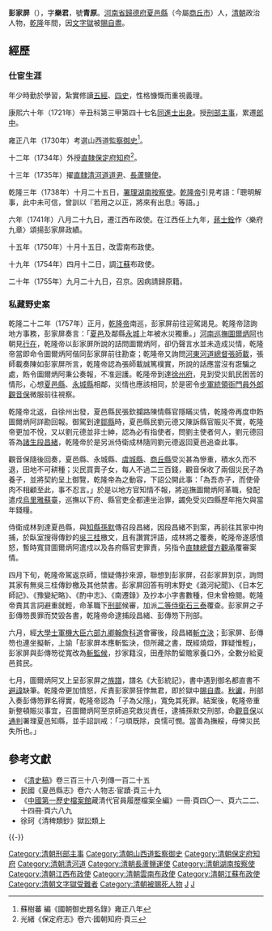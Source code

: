 '''彭家屏'''（{{bd|？||1757年|catIdx=P彭}}），字'''樂君'''，號'''青原'''。[[河南省|河南省]][[歸德府|歸德府]][[夏邑縣|夏邑縣]]（今屬[[商丘市|商丘市]]）人，[[清朝|清朝]]政治人物，[[乾隆|乾隆]]年間，因[[文字獄|文字獄]]被[[賜自盡|賜自盡]]。

==經歷==
===仕宦生涯===
年少時勤於學習，紮實修讀[[五經|五經]]、[[四史|四史]]，性格慷慨而重視義理。

康熙六十年（1721年）辛丑科第三甲第四十七名[[同進士出身|同進士出身]]。授[[刑部|刑部]][[主事|主事]]，累遷[[郎中_(官位)|郎中]]。

雍正八年（1730年）考選山西道[[監察御史|監察御史]]<ref>蘇樹蕃 編《國朝御史題名錄》雍正八年</ref>。

十二年（1734年）外授[[直隸|直隸]][[保定府|保定府]][[知府|知府]]<ref>光緒《保定府志》卷六·國朝知府·頁三</ref>。

十三年（1735年）擢[[直隸|直隸]][[清河道|清河道]][[道尹|道尹]]、[[長蘆|長蘆]][[鹽使|鹽使]]。

乾隆三年（1738年）十月二十五日，[[署理|署理]][[湖南|湖南]][[按察使|按察使]]。[[乾隆帝|乾隆帝]]引見考語：「聰明解事，此中未可信，曾訓以『若用之以正，將來有出息』等語。」

六年（1741年）八月二十九日，遷江西布政使。在江西任上九年，[[蔣士銓|蔣士銓]]作〈樂府九章〉頌揚彭家屏政績。

十五年（1750年）十月十五日，改雲南布政使。

十九年（1754年）四月十二日，調[[江蘇|江蘇]]布政使。

二十年（1755年）九月二十九日，召京。因病請歸原籍。

===私藏野史案===
乾隆二十二年（1757年）正月，[[乾隆帝|乾隆帝]]南巡，彭家屏前往迎駕謁見。乾隆帝諮詢地方事務，彭家屏奏言：「[[夏邑縣|夏邑]]及鄰縣[[永城縣|永城]]上年被水災獨重。」[[河南巡撫|河南巡撫]][[圖爾炳阿|圖爾炳阿]]也朝見[[行在|行在]]，乾隆帝以彭家屏所說的詰問圖爾炳阿，卻仍聲言水並未造成災情，乾隆帝當即命令圖爾炳阿偕同彭家屏前往勘查；乾隆帝又詢問[[河東河道總督|河東河道總督]][[張師載|張師載]]，張師載奏陳如彭家屏所言，乾隆帝認為張師載誠篤樸實，所說的話應當沒有誑騙之處，飭令圖爾炳阿秉公奏報，不准迴護。乾隆帝到達[[徐州府|徐州府]]，見到受災飢民困苦的情形，心想[[夏邑縣|夏邑縣]]、[[永城縣|永城縣]]相鄰，災情也應該相同，於是密令[[步軍統領衙門|步軍統領衙門]][[員外郎|員外郎]][[观音保_(官员)|觀音保]]微服前往視察。

乾隆帝北返，自徐州出發，夏邑縣民張欽攔路陳情縣官隱瞞災情，乾隆帝再度申飭圖爾炳阿詳勘回報。御駕到達[[鄒縣|鄒縣]]時，夏邑縣民劉元德又陳訴縣官賑災不實，乾隆帝更加不悅，又以劉元德並非士紳，認為必有指使者，問劉主使者何人，劉元德回答為[[諸生|諸生]][[段昌緒|段昌緒]]，乾隆帝於是另派侍衛成林隨同劉元德返回夏邑追查此事。

觀音保隨後回奏，夏邑縣、永城縣、[[虞城縣|虞城縣]]、[[商丘縣|商丘縣]]受災甚為慘重，積水久而不退，田地不可耕種；災民買賣子女，每人不過二三百錢，觀音保收了兩個災民子為養子，並將契約呈上御覽，乾隆帝為之動容，下詔公開此事：「為吾赤子，而使骨肉不相顧至此，事不忍言。」於是以地方官知情不報，將巡撫圖爾炳阿革職，發配遣戍[[烏里雅蘇臺|烏里雅蘇臺]]，巡撫以下府、縣官吏全都連坐治罪，蠲免受災四縣歷年拖欠與當年錢糧。

侍衛成林到達夏邑縣，與[[知縣|知縣]][[孫默|孫默]]傳召段昌緒，因段昌緒不到案，再前往其家中拘捕，於臥室搜得傳鈔的[[吳三桂|吳三桂]]檄文，且有讚賞評語，成林將之覆奏，乾隆帝遂感憤怒，暫時寬貸圖爾炳阿遣戍以及各府縣官吏罪責，另指令[[直隸總督|直隸總督]][[方觀承|方觀承]]覆審案情。

四月下旬，乾隆帝駕返京師，懷疑傳抄來源，聯想到彭家屏，召彭家屏到京，詢問其家有無吳三桂傳鈔檄及其他禁書。彭家屏回答有明末野史《潞河紀聞》、《日本乞師記》、《豫變紀略》、《酌中志》、《南遷錄》及抄本小字書數種，但未曾檢閱。乾隆帝責其言詞避重就輕，命革職下[[刑部|刑部]]候審，加派[[二等侍衛|二等侍衛]][[石三泰|石三泰]]覆查。彭家屏之子彭傳笏畏罪而焚毀各書，乾隆帝命逮捕段昌緒、彭傳笏下刑部。

六月，經[[大學士|大學士]][[軍機大臣|軍機大臣]][[尚書_(官名)|六部]][[九卿|九卿]][[翰林|翰]][[詹事|詹]][[給事中|科]][[監察御史|道]]會審後，段昌緒[[斬立決|斬立決]]；彭家屏、彭傳笏也連坐擬斬，上諭「彭家屏本應斬監決，但所藏之書，既經燒燬，罪疑惟輕」，彭家屏與彭傳笏從寬改為[[斬監候|斬監候]]，抄家籍沒，田產除酌留贍家養口外，全數分給夏邑貧民。

七月，圖爾炳阿又上呈彭家屏之[[族譜|族譜]]，譜名《大彭統記》，書中遇到御名都直書不[[避諱|避諱]]缺筆。乾隆帝更加憤怒，斥責彭家屏狂悖無君，即於獄中[[賜自盡|賜自盡]]。[[秋讞|秋讞]]，刑部入奏彭傳笏罪名得實，乾隆帝認為「子為父隱」，寬免其死罪。結案後，乾隆帝重新整頓賑災事宜，召圖爾炳阿至京師追究救災責任，逮捕孫默交刑部，命[[观音保_(官员)|觀音保]]以[[通判|通判]]署理夏邑知縣，並手詔訓戒：「刁頑既除，良懦可憫。當善為撫綏，毋俾災民失所也。」

==參考文獻==
<div class="references-small">
<references></references>
</div>
*《[[清史稿|清史稿]]》卷三百三十八·列傳一百二十五
*民國《夏邑縣志》卷六·人物志·宦蹟·頁三十九
*《[[中國第一歷史檔案館|中國第一歷史檔案館]]藏清代官員履歷檔案全編》一冊·頁四〇一、頁六二二、十四冊·頁六八九
*徐珂《清稗類鈔》獄訟類上

{{-}}
{{start box}}
{{s-off}}
{{succession box|[[嚴瑞龍|嚴瑞龍]]|[[王玠|王玠]]|[[湖南|湖南]][[按察使|按察使]]|<small>乾隆三年十月甲辰－乾隆六年八月辛酉</small><br>1738年12月6日－1741年10月8日署理名義實任}}
{{succession box|[[陳弘謀|陳弘謀]]|[[王興吾|王興吾]]|[[江西|江西]][[布政使|布政使]]|<small>乾隆六年八月辛酉－乾隆十五年十月甲申</small><br>1741年10月8日－1750年11月13日在任}}
{{succession box|[[宮爾勸|宮爾勸]]|[[覺羅納世通|覺羅納世通]]|[[雲南|雲南]][[布政使|布政使]]|<small>乾隆十五年十月甲申－乾隆十九年四月辛卯</small><br>1750年11月13日－1754年5月3日在任}}
{{succession box|[[郭一裕|郭一裕]]|[[許松佶|許松佶]]|[[江蘇|江蘇]][[布政使|布政使]]|<small>乾隆十九年四月辛卯－乾隆二十年九月庚子</small><br>1754年5月3日－1755年11月3日在任，召京}}
{{end box}}

{{康熙六十年辛丑科殿試金榜}}
{{DEFAULTSORT:P彭}}
[[Category:清朝刑部主事|Category:清朝刑部主事]]
[[Category:清朝山西道監察御史|Category:清朝山西道監察御史]]
[[Category:清朝保定府知府|Category:清朝保定府知府]]
[[Category:清朝清河道|Category:清朝清河道]]
[[Category:清朝長蘆鹽運使|Category:清朝長蘆鹽運使]]
[[Category:清朝湖南按察使|Category:清朝湖南按察使]]
[[Category:清朝江西布政使|Category:清朝江西布政使]]
[[Category:清朝雲南布政使|Category:清朝雲南布政使]]
[[Category:清朝江蘇布政使|Category:清朝江蘇布政使]]
[[Category:清朝文字獄受難者|Category:清朝文字獄受難者]]
[[Category:清朝被賜死人物|Category:清朝被賜死人物]]
[[Category:夏邑彭氏|J]]
[[Category:彭姓|J]]
